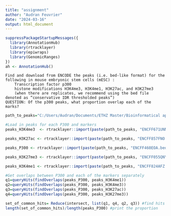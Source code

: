 ---
title: "assignment"
author: "Audran Feuvrier"
date: "2024-03-16"
output: html_document
---

```{r}
suppressPackageStartupMessages({
  library(AnnotationHub)
  library(rtracklayer)
  library(epiwraps)
  library(GenomicRanges)
})
ah <- AnnotationHub()
```

    Find and download from ENCODE the peaks (i.e. bed-like format) for the following in mouse embryonic stem cells (mESC) :
        Transcription factor p300
        histone modifications H3K4me3, H3K4me1, H3K27ac, and H3K27me3
        (when there are replicates, we recommend using the bed file denoted as “conservative IDR thresholded peaks”)
    QUESTION: Of the p300 peaks, what proportion overlap each of the marks?

```{r}
path_to_peaks="C:/Users/Audran/Documents/ETHZ Master/Bioinformatical approaches to regulatory genomics and epigenetics/assignments/week4/assignment peaks files"

#Load in peaks for each P300 and markers
peaks_H3K4me3  <- rtracklayer::import(paste(path_to_peaks, "ENCFF671UNN.bed", sep="/"), format="narrowPeak")

peaks_H3K27ac <- rtracklayer::import(paste(path_to_peaks, "ENCFF857FNO.bed", sep="/"), format="narrowPeak")

peaks_P300 <- rtracklayer::import(paste(path_to_peaks, "ENCFF460EOA.bed", sep="/"), format="narrowPeak")

peaks_H3K27me3 <- rtracklayer::import(paste(path_to_peaks, "ENCFF055QNY.bed", sep="/"), format="narrowPeak")

peaks_H3K4me1 <- rtracklayer::import(paste(path_to_peaks, "ENCFF824AFZ.bed", sep="/"), format="narrowPeak")

```

```{r}
#Get overlaps between P300 and each of the markers separately
q1=queryHits(findOverlaps(peaks_P300, peaks_H3K4me1))
q2=queryHits(findOverlaps(peaks_P300, peaks_H3K4me3))
q3=queryHits(findOverlaps(peaks_P300, peaks_H3K27ac))
q4=queryHits(findOverlaps(peaks_P300, peaks_H3K27me3))

set_of_common_hits= Reduce(intersect, list(q1, q4, q2, q3)) #find hits that are common between each queryHits for P300 and the 4 markers
length(set_of_common_hits)/length(peaks_P300) #print the proportion
```


